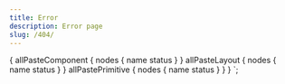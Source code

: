 ```yaml
---
title: Error
description: Error page
slug: /404/
---
```



<Error404
  pathname={props.location.pathname}
  componentList={props.data.allPasteComponent.nodes}
  layoutList={props.data.allPasteLayout.nodes}
  primitiveList={props.data.allPastePrimitive.nodes}
/>

  {
    allPasteComponent {
      nodes {
        name
        status
      }
    }
    allPasteLayout {
      nodes {
        name
        status
      }
    }
    allPastePrimitive {
      nodes {
        name
        status
      }
    }
  }
`;
